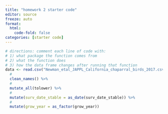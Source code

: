 ```yaml
---
title: "homework 2 starter code"
editor: source
freeze: auto
format:
  html:
    code-fold: false
categories: [starter code]
---
```


```r
# directions: comment each line of code with:  
# 1) what package the function comes from
# 2) what the function does
# 3) how the data frame changes after running that function
data <- read.csv("Newman_etal_JAPPL_California_chaparral_birds_2017.csv") %>% 
  # 
  clean_names() %>% 
  # 
  mutate_all(tolower) %>% 
  #
  mutate(surv_date_stable = as_date(surv_date_stable)) %>% 
  #
  mutate(grow_year = as_factor(grow_year))
```

